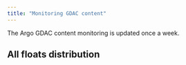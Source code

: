 ```yaml
---
title: "Monitoring GDAC content"
---
```

The Argo GDAC content monitoring is updated once a week.

## All floats distribution
<div id="pie_graph"></div>

<script src="https://ajax.googleapis.com/ajax/libs/jquery/1.8.2/jquery.min.js"></script>
<script src="https://code.highcharts.com/highcharts.js"></script>
<script src="https://code.highcharts.com/modules/exporting.js"></script>
<script src="assets/js/GdacStatistics.js"></script>
